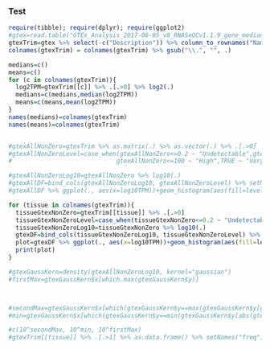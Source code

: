 
### Test 
```r
require(tibble); require(dplyr); require(ggplot2)
#gtex=read.table("GTEx_Analysis_2017-06-05_v8_RNASeQCv1.1.9_gene_median_tpm.gct", sep="\t", header=T)
gtexTrim=gtex %>% select(-c("Description")) %>% column_to_rownames("Name")
colnames(gtexTrim) = colnames(gtexTrim) %>% gsub("\\.", "", .)

medians=c()
means=c()
for (c in colnames(gtexTrim)){
  log2TPM=gtexTrim[[c]] %>% .[.>0] %>% log2(.)
  medians=c(medians,median(log2TPM))
  means=c(means,mean(log2TPM))
}
names(medians)=colnames(gtexTrim)
names(means)=colnames(gtexTrim)


#gtexAllNonZero=gtexTrim %>% as.matrix(.) %>% as.vector(.) %>% .[.>0]
#gtexAllNonZeroLevel=case_when(gtexAllNonZero<=0.2 ~ "Undetectable",gtexAllNonZero<=2 ~ "VeryLow",gtexAllNonZero<=20 ~ "Low",
#                             gtexAllNonZero<=100 ~ "High",TRUE ~ "VeryHigh")

#gtexAllNonZeroLog10=gtexAllNonZero %>% log10(.)
#gtexAllDF=bind_cols(gtexAllNonZeroLog10, gtexAllNonZeroLevel) %>% setNames(c("log10TPM","level"))
#gtexAllDF %>% ggplot(., aes(x=log10TPM))+geom_histogram(aes(fill=level), bins=200)+theme_bw()+ggtitle("Non-zero log10(TPM) Distn of all GTEx v8 tissues ")

for (tissue in colnames(gtexTrim)){
  tissueGtexNonZero=gtexTrim[[tissue]] %>% .[.>0]
  tissueGtexNonZeroLevel=case_when(tissueGtexNonZero<=0.2 ~ "Undetectable",tissueGtexNonZero<=2 ~ "VeryLow",tissueGtexNonZero<=20 ~ "Low",  tissueGtexNonZero<=100 ~ "High",TRUE ~ "VeryHigh")
  tissueGtexNonZeroLog10=tissueGtexNonZero %>% log10(.)
  gtexDF=bind_cols(tissueGtexNonZeroLog10, tissueGtexNonZeroLevel) %>% setNames(c("log10TPM","level"))
  plot=gtexDF %>% ggplot(., aes(x=log10TPM))+geom_histogram(aes(fill=level), bins=200)+theme_bw()+ggtitle(tissue)
  print(plot)
}

#gtexGaussKern=density(gtexAllNonZeroLog10, kernel="gaussian")
#firstMax=gtexGaussKern$x[which.max(gtexGaussKern$y)]



#secondMax=gtexGaussKern$x[which(gtexGaussKern$y==max(gtexGaussKern$y[gtexGaussKern$x < 0]))]
#min=gtexGaussKern$x[which(gtexGaussKern$y==min(gtexGaussKern$y[abs(gtexGaussKern$x) < 1]))]

#c(10^secondMax, 10^min, 10^firstMax)
#gtexTrim[[tissue]] %>% .[.>1] %>% as.data.frame() %>% setNames("freq") %>% ggplot(., aes(x=freq))+geom_histogram(bins=1000)

```